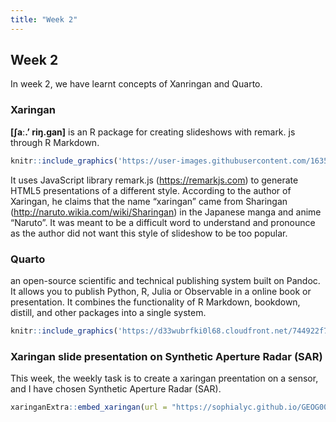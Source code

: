 ```yaml
---
title: "Week 2"
---
```


## Week 2

In week 2, we have learnt concepts of Xanringan and Quarto.

### Xaringan

**\[ʃaː.' riŋ.ɡan\]** is an R package for creating slideshows with remark. js through R Markdown.

```r
knitr::include_graphics('https://user-images.githubusercontent.com/163582/45438104-ea200600-b67b-11e8-80fa-d9f2a99a03b0.png')

```

It uses JavaScript library remark.js ([https://remarkjs.com](https://remarkjs.com/)) to generate HTML5 presentations of a different style. According to the author of Xaringan, he claims that the name "xaringan" came from Sharingan (<http://naruto.wikia.com/wiki/Sharingan>) in the Japanese manga and anime "Naruto". It was meant to be a difficult word to understand and pronounce as the author did not want this style of slideshow to be too popular.

### Quarto 

an open-source scientific and technical publishing system built on Pandoc. It allows you to publish Python, R, Julia or Observable in a online book or presentation. It combines the functionality of R Markdown, bookdown, distill, and other packages into a single system.

```r
knitr::include_graphics('https://d33wubrfki0l68.cloudfront.net/744922f70a84c7100803bb5985d362120e3d2f14/bf5ac/blog/quarto-rmarkdown-comparison/featured.png')
```

### Xaringan slide presentation on Synthetic Aperture Radar (SAR)

This week, the weekly task is to create a xaringan preentation on a sensor, and I have chosen Synthetic Aperture Radar (SAR).

```r
xaringanExtra::embed_xaringan(url = "https://sophialyc.github.io/GEOG0023_xaringan/#1", ratio = "4:3")
```
